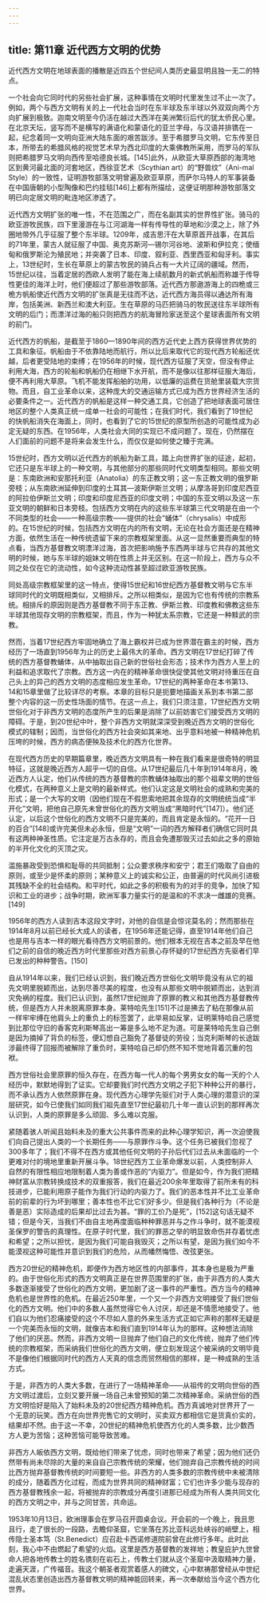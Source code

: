 ```yaml
---
---
---
```

title: 第11章 近代西方文明的优势
---




近代西方文明在地球表面的播散是近四五个世纪间人类历史最显明且独一无二的特点。

一个社会向它同时代的另些社会扩展，这种事情在文明时代里发生过不止一次了。例如，两个与西方文明有关的上一代社会当时在东半球及东半球以外双双向两个方向扩展到极致。迦南文明至今仍活在越过大西洋在美洲繁衍后代的犹太侨民心里。在北京天坛，竖写而不是横写的满语化和蒙语化的亚兰字母，与汉语并排镌在一起，纪念着同一文明向亚洲大陆东面的艰苦跋涉。至于希腊罗马文明，它东传至日本，所带去的希腊风格的视觉艺术早为西北印度的大乘佛教所采用，而罗马的军队则把希腊罗马文明向西传至哈德良长城。[145]此外，从欧亚大草原西部的海湾地区到黄河最北面的河套地区，西徐亚艺术（Scythian art）的“野兽纹”（Ani-mal Style）的一致性，证明游牧部落文明曾遍及欧亚草原，而萨尔马特人的军事装备在中国唐朝的小型陶像和巴约挂毯[146]上都有所描绘，这便证明那种游牧部落文明已向定居文明的毗连地区渗透了。

近代西方文明扩张的唯一性，不在范围之广，而在名副其实的世界性扩张。骑马的欧亚游牧民族，四下里漫游在与江河湖海一样有传导性的草地和沙漠之上，除了外圈地带外几乎征服了整个东半球。1209年，成吉思汗在大草原首开战事，在其后的71年里，蒙古人就征服了中国、奥克苏斯河—锡尔河谷地、波斯和伊拉克；使缅甸和俄罗斯沦为殖民地；并突袭了日本、印度、叙利亚、西里西亚和匈牙利。事实上，13世纪时，生长在草原上的蒙古牧民的骑兵占有一大片辽阔的疆域。然而，15世纪以往，当着定居的西欧人发明了能在海上续航数月的新式帆船而称雄于传导性更佳的海洋上时，他们便超过了那些游牧部落。近代西方那遨游海上的四桅或三桅方帆船使近代西方文明的扩张真是无往而不达，近代西方海员得以通达所有海岸，包括美洲、新西兰和澳大利亚。生在草原的马匹把骑马的牧民送往东半球所有文明的后门；而漂洋过海的船只则把西方的航海冒险家送至这个星球表面所有文明的前门。

近代西方的帆船，是截至于1860—1890年间的西方近代史上西方获得世界优势的工具和象征。帆船由于不依靠陆地而航行，所以比后来取代它的现代西方轮船还优越，后者更受陆地的束缚；在1956年的时候，现代西方征服了天空，但没有停止利用大海，西方的轮船和帆船仍在相继下水开航，而不是像以往那样征服大海后，便不再利用大草原。飞机不能发挥船舶的功用，以低廉的运费在货舱里装载大宗货物。而且，自工业革命以来，这种庞大的交通运输方式已成为西方世界经济生活的必要条件之一。近代西方的帆船是这样一种交通工具，它创造了把地球表面可居住地区的整个人类真正统一成单一社会的可能性；在我们时代，我们看到了19世纪的快帆船消失在海面上，同时，也看到了它的15世纪的原型所创造的可能性成为必定无疑的东西。在1956年，人类社会大同的实现已不成问题了。现在，仍然摆在人们面前的问题不是将来会发生什么，而仅仅是如何使之臻于完满。

15世纪时，西方文明以近代西方的帆船为新工具，踏上向世界扩张的征途，起初，它还只是东半球上的一种文明，与其他部分的那些同时代文明类型相同。那些文明是：东南欧洲和安那托利亚（Anatolia）的东正教文明；这一东正教文明的俄罗斯旁枝；从东南欧洲延伸到印度的土耳其—波斯伊斯兰文明；从摩洛哥到印度尼西亚的阿拉伯伊斯兰文明；印度和印度尼西亚的印度文明；中国的东亚文明以及这一东亚文明的朝鲜和日本旁枝。包括西方文明在内的这些东半球第三代文明是在由一个不同类型的社会——一种高级宗教——提供的社会“蛹体”（chrysalis）中成形的。在15世纪的时候，包括西方文明在内的所有文明，无论在社会方面还是在精神方面，依然生活在一种传统遗留下来的宗教框架里面。从这一显然重要而典型的特点看，当西方基督教文明漂洋过海，首次把影响施予东西两半球与它共存的其他文明的时候，她与东半球的姐妹文明在性质上并无区别。在这一阶段上，西方与众不同之处仅在它的流动性，如今这种流动性甚至超过欧亚游牧民族。

同处高级宗教框架里的这一特点，使得15世纪和16世纪西方基督教文明与它东半球同时代的文明既相类似，又相排斥。之所以相类似，是因为它也有传统的宗教系统。相排斥的原因则是西方基督教不同于东正教、伊斯兰教、印度教和佛教这些东半球其他现存文明的宗教框架，而且，作为一种犹太系宗教，它还是一种黩武的宗教。

然而，当着17世纪西方牢固地确立了海上霸权并已成为世界潜在霸主的时候，西方经历了一场直到1956年为止的历史上最伟大的革命。西方文明在17世纪打碎了传统的西方基督教蛹体，从中抽取出自己新的世俗社会形态；技术作为西方人至上的利益和追求取代了宗教。西方这一内在的精神革命很快促使其他文明对待重压在自己头上的异己的西方文明的态度相应发生革命。17世纪的两种革命在本书第13、14和15章里做了比较详尽的考察。本章的目标只是扼要地描画关系到本书第二部整个内容的这一历史性场面的情节。在这一点上，我们只须注意，17世纪西方文明世俗化对于非西方文明的态度所产生的后果是消除了以前妨害它们接受西方文明的障碍。于是，到20世纪中叶，整个非西方文明就深深受到晚近西方文明的世俗化模式的辖制；因而，当世俗化的西方社会突如其来地、出乎意料地被一种精神危机压垮的时候，西方的病态便殃及技术化的西方化世界。

在现代西方历史的早期篇章里，晚近西方文明具有一种在我们看来是很奇特的明显特征，这就是晚近西方人超乎一切的自信。从17世纪最后几十年到1914年8月，晚近西方人认定，他们从传统的西方基督教的宗教蛹体抽取出的那个祖辈文明的世俗化模式，在两种意义上是文明的最新样式。他们认定这是文明社会的成熟和完美的形式；是一个大写的文明（因他们现在不假思索地把其余现存的文明统统当成“半开化”文明，把他自己原先未曾世俗化的西方文明当成“黑暗时代”[147]）。他们还认定，以后这个世俗化的西方文明不只是完美的，而且肯定是永恒的。“花开一日的百合”[148]或许完美但未必永恒，但是“文明”一词的西方解释者们确信它同时具有这两种神圣性质。它注定是万古永存的，而且会免遭那毁灭过去如此之多的原始的半开化文化的灭顶之灾。

滥施暴政受到恐惧和耻辱的共同抵制；公众要求秩序和安宁；君王们吸取了自由的原则，或至少是怀柔的原则；某种意义上的诚实和公正，由普遍的时代风尚引进极其残缺不全的社会结构。和平时代，如此之多的积极有为的对手的竞争，加快了知识和工业的进步；战争时期，欧洲军事力量实行的是温和的不求决一雌雄的竞赛。[149]

1956年的西方人读到吉本这段文字时，对他的自信是会惊诧莫名的；然而那些在1914年8月以前已经长大成人的读者，在1956年还能记得，直至1914年他们自己也是用与吉本一样的眼光看待西方文明前景的。他们根本无视在吉本之前及早在他们之前的自信的晚近西方时代里那些对西方前景心存怀疑的17世纪西方先驱者们早已发出的种种警告。[150]

自从1914年以来，我们已经认识到，我们晚近西方世俗化文明毕竟没有从它的祖先文明里脱颖而出，达到尽善尽美的程度，也没有从那些文明中脱颖而出，达到消灾免祸的程度。我们已认识到，虽然17世纪抛弃了原罪的教义和其他西方基督教传统，但是西方人并未脱离原罪本身。莱特哈先生[151]不过是拂去了粘在那像从前一样牢牢缚在他肩头上的重负上的标签罢了，此举易如反掌，证明莱特哈自己感觉到比那位守旧的香客克利斯琴高出一筹是多么地不足为道。可是莱特哈先生自己倒是因为摘掉了背负的标签，便幻想自己豁免了基督徒的劳役；当克利斯琴的长途跋涉最终得了回报而被解除了重负时，莱特哈自己却仍然不知不觉地背着沉重的包袱。

西方世俗社会里原罪的恒久存在，在西方每一代人的每个男男女女的每一天的个人经历中，默默地得到了证实。它却要我们时代西方文明之子犯下种种公开的暴行，而不承认西方人依然原罪在身。现代西方心理学先驱们对于人类心理的潜意识的深层研究，如今已使我们如同我们祖先直至17世纪最初几十年一直认识到的那样再次认识到，人类的原罪是多么顽固、多么难以克服。

紧随着骇人听闻且始料未及的重大公共事件而来的此种心理学知识，再一次迫使我们向自己提出人类的一个长期任务——与原罪作斗争。这个任务已被我们忽视了300多年了；我们不得不在西方或其他任何文明的子孙后代们过去从未面临的一个更难对付的境地里重新开展斗争。18世纪西方工业革命爆发以前，人类控制非人自然的有限性相应地限制着人类为善或作恶的“内驱力”。但是如今，作为我们把精神财富从宗教转换成技术的双重报答，我们在最近200余年里取得了前所未有的科技进步，已能利用原子能作为我们行动的内驱力了。我们的恶本性并不比工业革命前的前辈的行为坏到哪里；善本性也不比它们好多少。但是我们各种行为（不论是善是恶）实际造成的后果却比过去为甚。“罪的工价乃是死”，[152]这句话无疑不错；但是今天，当我们不由自主地再度面临种种罪恶并与之作斗争时，就不能漠视圣保罗的警告的真理性。在原子时代里，我们的罪恶之举的明显致命伤并存着忧虑和希望；之所以担忧，是因为我们可能自我毁灭；之所以有望，是因为我们如今不能漠视这种可能性并意识到我们的危险，从而幡然悔悟、改弦更张。

西方20世纪的精神危机，即便作为西方地区性的内部事件，其本身也是极为严重的。由于世俗化形式的西方文明真正是在世界范围里的扩张，由于非西方的人类大多数逐渐接受了世俗化的西方文明，更加剧了这一事件的严重性。西方当今的精神危机也是世界性的危机。在最近250年里，一个又一个非西方文明接受了我们世俗化的西方文明。他们中的多数人虽然觉得它令人讨厌，却还是不情愿地接受了。他们自以为他们忍痛接受的这个不尽如人意的外来生活方式正如它声称的那样无疑是一个完美而永恒的文明，就像吉本和我们直到1914年认为的那样。这种想法消除了他们的厌恶。然而，非西方文明一旦抛弃了他们自己的文化传统，抛弃了他们传统的宗教框架，而采纳我们世俗化的西方文明，便立刻发现这个被采纳的文明毕竟不是像他们根据同时代的西方人天真的信念而贸然相信的那样，是一种成熟的生活方式。

于是，非西方的人类大多数，在进行了一场精神革命——从祖传的文明向世俗的西方文明过渡后，立刻又要开展一场自己未曾预知的第二次精神革命。采纳世俗的西方文明恰好是陷入了始料未及的20世纪西方精神危机。西方真诚地对世界开了一个无意的玩笑。西方在向世界兜售它的文明时，买卖双方都相信它是货真价实的，结果却不然。由于这一不幸，20世纪的精神危机使西方化的人类多数，比少数西方人更为苦恼；这种苦恼可能导致苦难。

非西方人皈依西方文明，既给他们带来了忧虑，同时也带来了希望；因为他们还仍然带有尚未尽除的大量的来自自己宗教传统的荣耀，他们抛弃自己宗教传统的时间比西方抛弃基督教传统的时间要短一些。非西方的人类多数的宗教传统中未被清除的成分，随着西方化过程，而成为世界共同的精神财富；它们也许多少能与现存的西方基督教残余一起，将被抛弃的宗教成分再度引进那已经成为所有人类共同文化的西方文明之中，并与之同甘苦，共命运。

1953年10月13日，欧洲理事会在罗马召开圆桌会议。开会前的一个晚上，我且思且行，走了很长的一段路，去瞻仰圣窟，它坐落在苏比亚科远处峡谷的峭壁上，相传隐士圣本笃（St.Benedict）应召赴卡西诺修道院前曾在此修行多年。此时此刻，我心中不由燃起了希望的火焰。这里是西方基督教的发祥地；教皇庇护九世曾命人把各地传教士的姓名镌刻在岩石上，传教士们就从这个圣窟中汲取精神力量，走遍天涯，广传福音。我这个朝圣者观赏着感人的碑文，心中默祷那曾经从中世纪混乱状态里创造出西方基督教文明的精神能回转来，再一次奉献给当今这个西方化世界。